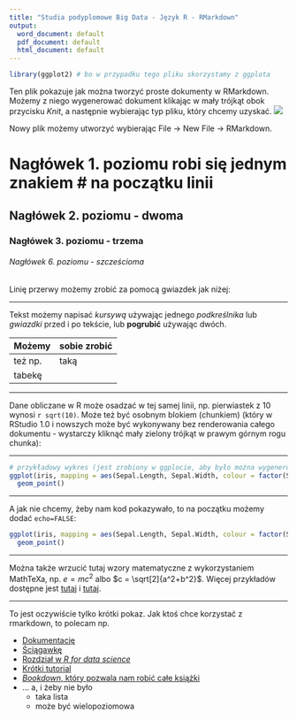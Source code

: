 ```yaml
---
title: "Studia podyplomowe Big Data - Język R - RMarkdown"
output:
  word_document: default
  pdf_document: default
  html_document: default
---
```


```r
library(ggplot2) # bo w przypadku tego pliku skorzystamy z ggplota
```

Ten plik pokazuje jak można tworzyć proste dokumenty w RMarkdown. Możemy z niego wygenerować dokument klikając w mały trójkąt obok przycisku _Knit_, a następnie wybierając typ pliku, który chcemy uzyskać.
![](04_rmarkdown_01_ogolnie_knit.png)

Nowy plik możemy utworzyć wybierając File -> New File -> RMarkdown.

# Nagłówek 1. poziomu robi się jednym znakiem # na początku linii
## Nagłówek 2. poziomu - dwoma
### Nagłówek 3. poziomu - trzema
###### Nagłówek 6. poziomu - szcześcioma

Linię przerwy możemy zrobić za pomocą gwiazdek jak niżej:

***

Tekst możemy napisać _kursywą_ używając jednego _podkreślnika_ lub *gwiazdki* przed i po tekście, lub __pog__**rubić** używając dwóch.

Możemy  | sobie zrobić
--------|-------
też np. | taką
tabekę  |

***

Dane obliczane w R może osadzać w tej samej linii, np. pierwiastek z 10 wynosi `r sqrt(10)`. Może też być osobnym blokiem (chunkiem) (który w RStudio 1.0 i nowszych może być wykonywany bez renderowania całego dokumentu - wystarczy kliknąć mały zielony trójkąt w prawym górnym rogu chunka):

***

```r
# przykładowy wykres (jest zrobiony w ggplocie, aby było można wygenerować inne rodzaje dokumentu wynikowego niż HTML)
ggplot(iris, mapping = aes(Sepal.Length, Sepal.Width, colour = factor(Species))) +
  geom_point()
```

***

A jak nie chcemy, żeby nam kod pokazywało, to na początku możemy dodać `echo=FALSE`:

```r
ggplot(iris, mapping = aes(Sepal.Length, Sepal.Width, colour = factor(Species))) +
  geom_point()
```

***

Można także wrzucić tutaj wzory matematyczne z wykorzystaniem MathTeXa, np. $e = mc^2$ albo $c = \sqrt[2]{a^2+b^2}$. Więcej przykładów dostępne jest [tutaj](http://csrgxtu.github.io/2015/03/20/Writing-Mathematic-Fomulars-in-Markdown/) i [tutaj](https://oeis.org/wiki/List_of_LaTeX_mathematical_symbols).

***

To jest oczywiście tylko krótki pokaz. Jak ktoś chce korzystać z rmarkdown, to polecam np.

* [Dokumentację](http://rmarkdown.rstudio.com)
* [Ściągawkę](https://www.rstudio.com/wp-content/uploads/2015/02/rmarkdown-cheatsheet.pdf)
* [Rozdział w _R for data science_](https://bookdown.org/asmundhreinn/r4ds-master/r-markdown.html)
* [Krótki tutorial](http://rmarkdown.rstudio.com/articles_intro.html)
* [_Bookdown_, który pozwala nam robić całe książki](https://bookdown.org)
* ... a, i żeby nie było
    + taka lista
    + może być wielopoziomowa

